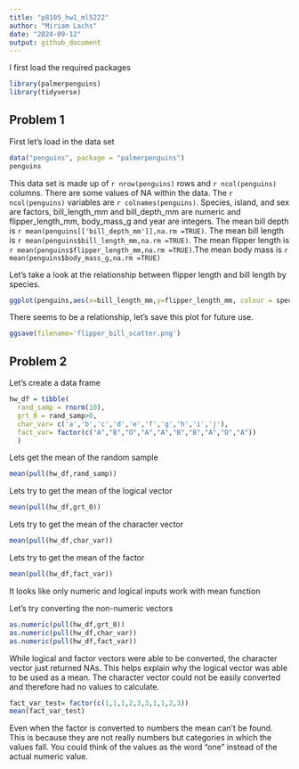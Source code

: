 ```yaml
---
title: "p8105_hw1_ml5222"
author: "Miriam Lachs"
date: "2024-09-12"
output: github_document
---
```


I first load the required packages 
```r
library(palmerpenguins)
library(tidyverse)
```

## Problem 1

First let's load in the data set 
```r
data("penguins", package = "palmerpenguins")
penguins
```

This data set is made up of `r nrow(penguins)` rows and `r ncol(penguins)` columns. There are some values of NA within the data. The `r ncol(penguins)` variables are `r colnames(penguins)`. Species, island, and sex are factors, bill_length_mm and bill_depth_mm are numeric and flipper_length_mm, body_mass_g and year are integers. The mean bill depth is `r mean(penguins[['bill_depth_mm']],na.rm =TRUE)`. The mean bill length is `r mean(penguins$bill_length_mm,na.rm =TRUE)`. The mean flipper length is `r mean(penguins$flipper_length_mm,na.rm =TRUE)`.The mean body mass is `r mean(penguins$body_mass_g,na.rm =TRUE)`

Let's take a look at the relationship between flipper length and bill length by species. 

```r
ggplot(penguins,aes(x=bill_length_mm,y=flipper_length_mm, colour = species))+geom_point()
```

There seems to be a relationship, let's save this plot for future use. 
```r
ggsave(filename='flipper_bill_scatter.png')
```

## Problem 2

Let's create a data frame 
```r
hw_df = tibble(
  rand_samp = rnorm(10),
  grt_0 = rand_samp>0,
  char_var= c('a','b','c','d','e','f','g','h','i','j'),
  fact_var= factor(c("A","B","O","A","A","B","B","A","O","A"))
  )


```
Lets get the mean of the random sample
```r
mean(pull(hw_df,rand_samp))
```

Lets try to get the mean of the logical vector
```r
mean(pull(hw_df,grt_0))
```

Lets try to get the mean of the character vector

```r
mean(pull(hw_df,char_var))
```

Lets try to get the mean of the factor 

```r
mean(pull(hw_df,fact_var))
```

It looks like only numeric and logical inputs work with mean function

Let's try converting the non-numeric vectors
```r
as.numeric(pull(hw_df,grt_0))
as.numeric(pull(hw_df,char_var))
as.numeric(pull(hw_df,fact_var))
```
While logical and factor vectors were able to be converted, the character vector just returned NAs. This helps explain why the logical vector was able to be used as a mean. The character vector could not be easily converted and therefore had no values to calculate. 

```r
fact_var_test= factor(c(1,1,1,2,3,3,1,1,2,3))
mean(fact_var_test)
```

Even when the factor is converted to numbers the mean can't be found. This is because they are not really numbers but categories in which the values fall. You could think of the values as the word "one" instead of the actual numeric value.
